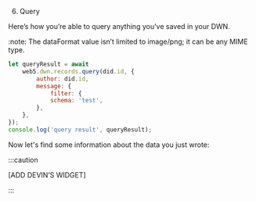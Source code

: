 6. Query

Here’s how you’re able to query anything you've saved in your DWN.

:note: The dataFormat value isn’t limited to image/png; it can be any MIME type.

```js
let queryResult = await
    web5.dwn.records.query(did.id, {
        author: did.id,
        message: {
            filter: {
            schema: 'test',
        },
    },
});
console.log('query result', queryResult);
```

Now let's find some information about the data you just wrote:

:::caution

[ADD DEVIN’S WIDGET]

:::
